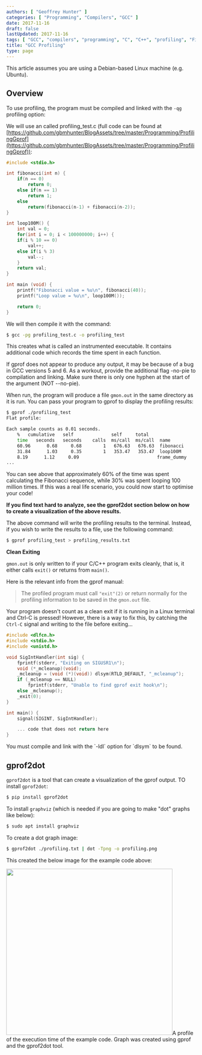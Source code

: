 ```yaml
---
authors: [ "Geoffrey Hunter" ]
categories: [ "Programming", "Compilers", "GCC" ]
date: 2017-11-16
draft: false
lastUpdated: 2017-11-16
tags: [ "GCC", "compilers", "programming", "C", "C++", "profiling", "Fibonacci", "gprof", "gprof2dot", "graphviz" ]
title: "GCC Profiling"
type: page
---
```



<Aside type="note">
This article assumes you are using a Debian-based Linux machine (e.g. Ubuntu).
</Aside>

## Overview

To use profiling, the program must be compiled and linked with the `-qg` profiling option:

We will use an called profiling_test.c (full code can be found at [https://github.com/gbmhunter/BlogAssets/tree/master/Programming/ProfilingGprof](https://github.com/gbmhunter/BlogAssets/tree/master/Programming/ProfilingGprof)):

```c
#include <stdio.h>

int fibonacci(int n) {
    if(n == 0)
        return 0;
    else if(n == 1)
        return 1;
    else
        return(fibonacci(n-1) + fibonacci(n-2));
} 

int loop100M() {
    int val = 0;
    for(int i = 0; i < 100000000; i++) {
    if(i % 10 == 0)
        val++;
    else if(i % 3)
        val--;
    }
    return val;
}

int main (void) {  
    printf("Fibonacci value = %u\n", fibonacci(40));          
    printf("Loop value = %u\n", loop100M());

    return 0;
}
```

We will then compile it with the command:

```sh    
$ gcc -pg profiling_test.c -o profiling_test
```

This creates what is called an instrumented executable. It contains additional code which records the time spent in each function.

<Aside type="caution">
If gprof does not appear to produce any output, it may be because of a bug in GCC versions 5 and 6. As a workout, provide the additional flag -no-pie to compilation and linking. Make sure there is only one hyphen at the start of the argument (NOT --no-pie).
</Aside>

When run, the program will produce a file `gmon.out` in the same directory as it is run. You can pass your program to gprof to display the profiling results:

```sh    
$ gprof ./profiling_test
Flat profile:

Each sample counts as 0.01 seconds.
    %   cumulative   self              self     total           
    time   seconds   seconds    calls  ms/call  ms/call  name    
    60.96      0.68     0.68        1   676.63   676.63  fibonacci
    31.84      1.03     0.35        1   353.47   353.47  loop100M
    8.19      1.12     0.09                             frame_dummy
...
```

You can see above that approximately 60% of the time was spent calculating the Fibonacci sequence, while 30% was spent looping 100 million times. If this was a real life scenario, you could now start to optimise your code!

**If you find text hard to analyze, see the gprof2dot section below on how to create a visualization of the above results.**

The above command will write the profiling results to the terminal. Instead, if you wish to write the results to a file, use the following command:

```sh    
$ gprof profiling_test > profiling_results.txt
```

**Clean Exiting**

`gmon.out` is only written to if your C/C++ program exits cleanly, that is, it either calls `exit()` or returns from `main()`.

Here is the relevant info from the gprof manual:

> The profiled program must call `"exit"(2)` or return normally for the profiling information to be saved in the `gmon.out` file.

Your program doesn't count as a clean exit if it is running in a Linux terminal and Ctrl-C is pressed! However, there is a way to fix this, by catching the `Ctrl-C` signal and writing to the file before exiting...

```c
#include <dlfcn.h>
#include <stdio.h>
#include <unistd.h>

void SigIntHandler(int sig) {
    fprintf(stderr, "Exiting on SIGUSR1\n");
    void (*_mcleanup)(void);
    _mcleanup = (void (*)(void)) dlsym(RTLD_DEFAULT, "_mcleanup");
    if (_mcleanup == NULL)
        fprintf(stderr, "Unable to find gprof exit hook\n");
    else _mcleanup();
    _exit(0);
}

int main() {
    signal(SIGINT, SigIntHandler);

    ... code that does not return here
}
```

<Aside type="note">
You must compile and link with the `-ldl` option for `dlsym` to be found.
</Aside>

## gprof2dot

`gprof2dot` is a tool that can create a visualization of the gprof output. TO install `gprof2dot`:

```sh    
$ pip install gprof2dot
```

To install `graphviz` (which is needed if you are going to make "dot" graphs like below):

```sh    
$ sudo apt install graphviz
```

To create a dot graph image:

```sh    
$ gprof2dot ./profiling.txt | dot -Tpng -o profiling.png
```

This created the below image for the example code above:


<Image src={gprof2dot_profiling_dot_graph} width="442px">A profile of the execution time of the example code. Graph was created using gprof and the gprof2dot tool.</Image>

